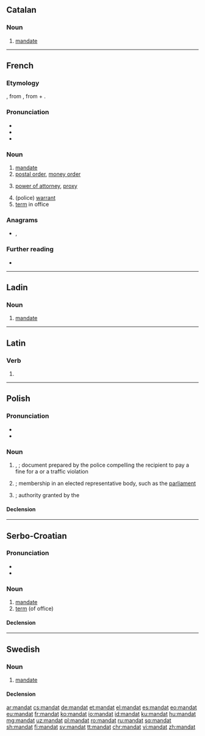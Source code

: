 {{also|Mandat|mandát|mandât}}
==Catalan==

===Noun===
{{ca-noun|m}}

# [[mandate]]

----

==French==

===Etymology===
{{borrowing|fr|la|mandātum}}, from {{m|la|mandō||put in one's hands, command}}, from {{etyl|ine-pro|fr}} {{m|ine-pro|*man-||hand}} + {{m|ine-pro|*dhē-||put}}.

===Pronunciation===
* {{IPA|/mãda/|lang=fr}}
* {{audio|Fr-mandat.ogg|audio|lang=fr}}
* {{hyphenation|man|dat|lang=fr}}

===Noun===
{{fr-noun|m}}

# [[mandate]]
# [[postal order]], [[money order]]
# {{lb|fr|legal}} [[power of attorney]], [[proxy]]
# (police) [[warrant]]
# [[term]] in office

===Anagrams===
* {{l|fr|damant}}, {{l|fr|damnât}}

===Further reading===
* {{R:TLFi}}

----

==Ladin==

===Noun===
{{lld-noun|m|mandac}}

# [[mandate]]

----

==Latin==

===Verb===
{{la-verb-form|mandat}}

# {{inflection of|mandō||3|s|pres|actv|indc|lang=la}}

----

==Polish==

===Pronunciation===
* {{pl-IPA-auto}}
* {{audio|Pl-mandat.ogg|Audio|lang=pl}}

===Noun===
{{pl-noun|m-in}}

# {{l|en|ticket}}, {{l|en|fine}}; document prepared by the police compelling the recipient to pay a fine for a {{l|en|misdemeanor}} or a traffic violation
#: {{ux|pl|Właśnie dostałem '''mandat''' za złe parkowanie.|I've just received a bad parking '''ticket'''.}}
# {{lb|pl|politics}} {{l|en|seat}}; membership in an elected representative body, such as the [[parliament]]
#: {{ux|pl|W ostatnich wyborach nasza partia zdobyła dwadzieścia '''mandatów'''.|In the last election our party won twenty '''seats'''.}}
# {{lb|pl|politics|rare|singular only}} {{l|en|mandate}}; authority granted by the {{l|en|electorate}}
#: {{ux|pl|Rząd otrzymał silny '''mandat''' do zreformowania systemu opieki zdrowotnej.|The government received a strong '''mandate''' to reform the healthcare system.}}

====Declension====
{{pl-decl-noun-masc-inani|manda|t|u}}

----

==Serbo-Croatian==

===Pronunciation===
* {{IPA|/mǎndaːt/|lang=sh}}
* {{hyphenation|man|dat|lang=sh}}

===Noun===
{{sh-noun|g=m|head=màndāt}}

# [[mandate]]
# [[term]] (of office)

====Declension====
{{sh-decl-noun
|màndāt|mandati
|mandáta|mandata
|mandatu|mandatima
|mandat|mandate
|mandate|mandati
|mandatu|mandatima
|mandatom|mandatima}}

----

==Swedish==

===Noun===
{{sv-noun|n}}

# [[mandate]]

====Declension====
{{sv-infl-noun-n-zero}}

[[ar:mandat]]
[[cs:mandat]]
[[de:mandat]]
[[et:mandat]]
[[el:mandat]]
[[es:mandat]]
[[eo:mandat]]
[[eu:mandat]]
[[fr:mandat]]
[[ko:mandat]]
[[io:mandat]]
[[id:mandat]]
[[ku:mandat]]
[[hu:mandat]]
[[mg:mandat]]
[[uz:mandat]]
[[pl:mandat]]
[[ro:mandat]]
[[ru:mandat]]
[[sq:mandat]]
[[sh:mandat]]
[[fi:mandat]]
[[sv:mandat]]
[[tt:mandat]]
[[chr:mandat]]
[[vi:mandat]]
[[zh:mandat]]